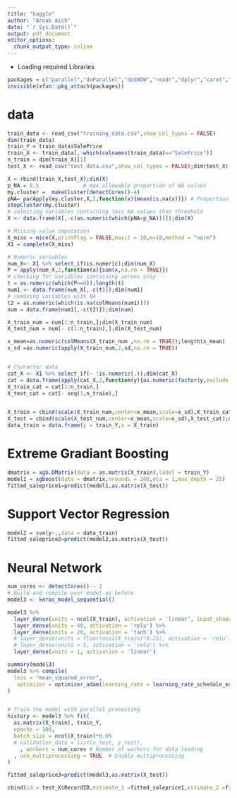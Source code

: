 ```yaml
---
title: "kaggle"
author: "Arnab Aich"
date: "`r Sys.Date()`"
output: pdf_document
editor_options: 
  chunk_output_type: inline
---
```

* Loading required Libraries 
```r
packages = c("parallel","doParallel","doSNOW","readr","dplyr","caret","pROC","ggplot2","gridExtra","mice","xgboost","gbm","e1071","keras","tensorflow","reticulate")
invisible(xfun::pkg_attach(packages))
```

# data
```r
train_data <- read_csv("training_data.csv",show_col_types = FALSE)
dim(train_data)
train_Y = train_data$SalePrice
train_X <- train_data[,-which(colnames(train_data)=="SalePrice")]
n_train = dim(train_X)[1]
test_X <- read_csv("test_data.csv",show_col_types = FALSE);dim(test_X)

X = rbind(train_X,test_X);dim(X)
p_NA = 0.5              # max allowable proportion of NA values
my.cluster =  makeCluster(detectCores()-4)
pNA= parApply(my.cluster,X,2,function(x){mean(is.na(x))}) # Proportion of NA values
stopCluster(my.cluster)
# selecting variables containing less NA values than threshold
X <- data.frame(X[,-c(as.numeric(which(pNA<p_NA)))]);dim(X)

# Missing value imputation
X_miss = mice(X,printFlag = FALSE,maxit = 10,m=10,method = "norm")
X1 = complete(X_miss)

# Numeric variables
num_X<- X1 %>% select_if(is.numeric);dim(num_X)
P = apply(num_X,2,function(x){sum(x,na.rm = TRUE)})
# checking for variables containing zeroes only
t = as.numeric(which(P==0));length(t)  
num1 <- data.frame(num_X[,-c(t)]);dim(num1)
# removing variables with NA
t2 = as.numeric(which(is.na(colMeans(num1))))
num = data.frame(num1[,-c(t2)]);dim(num)

X_train_num = num[1:n_train,];dim(X_train_num)
X_test_num = num[- c(1:n_train),];dim(X_test_num)

x_mean=as.numeric(colMeans(X_train_num ,na.rm = TRUE));length(x_mean)
x_sd =as.numeric(apply(X_train_num,2,sd,na.rm = TRUE))


# Character data
cat_X <- X1 %>% select_if(~ !is.numeric(.));dim(cat_X)
cat = data.frame(apply(cat_X,2,function(y){as.numeric(factor(y,exclude = NULL))}));dim(cat)
X_train_cat = cat[1:n_train,]
X_test_cat = cat[- seq(1,n_train),]


X_train = cbind(scale(X_train_num,center=x_mean,scale=x_sd),X_train_cat);dim(X_train)
X_test = cbind(scale(X_test_num,center=x_mean,scale=x_sd),X_test_cat);dim(X_test)
data_train = data.frame(y = train_Y,x = X_train)
```
# Extreme Gradiant Boosting
```r
dmatrix = xgb.DMatrix(data = as.matrix(X_train),label = train_Y)
model1 = xgboost(data = dmatrix,nrounds = 200,eta = 1,max_depth = 25)
fitted_saleprice1=predict(model1,as.matrix(X_test))
```

# Support Vector Regression
```r
model2 = svm(y~.,data = data_train)
fitted_saleprice2=predict(model2,as.matrix(X_test))
```

# Neural Network
```r
num_cores <- detectCores() - 2 
# Build and compile your model as before
model3 <- keras_model_sequential()

model3 %>%
  layer_dense(units = ncol(X_train), activation = 'linear', input_shape = ncol(X_train)) %>%
  layer_dense(units = 40, activation = 'relu') %>%
  layer_dense(units = 20, activation = 'tanh') %>%
  # layer_dense(units = floor(ncol(X_train)*0.25), activation = 'relu') %>%
  # layer_dense(units = 5, activation = 'relu') %>%
  layer_dense(units = 1, activation = 'linear')

summary(model3)
model3 %>% compile(
  loss = "mean_squared_error",
   optimizer = optimizer_adam(learning_rate = learning_rate_schedule_exponential_decay(initial_learning_rate = 3, decay_steps = 100,decay_rate =0.05))
)


# Train the model with parallel processing
history <- model3 %>% fit(
  as.matrix(X_train), train_Y,
  epochs = 100,
  batch_size = ncol(X_train)*0.05
  # validation_data = list(x_test, y_test),
    , workers = num_cores # Number of workers for data loading
  , use_multiprocessing = TRUE  # Enable multiprocessing
)

fitted_saleprice3=predict(model3,as.matrix(X_test))
```
```r
cbind(id = test_X$RecordID,estimate_1 =fitted_saleprice1,estimate_2 =fitted_saleprice2,estimate_3=fitted_saleprice3)
```





